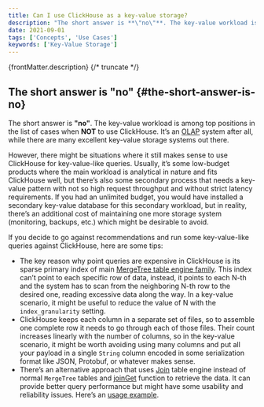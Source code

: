 ```yaml
---
title: Can I use ClickHouse as a key-value storage?
description: "The short answer is **\"no\"**. The key-value workload is among top positions in the list of cases when **NOT** to use ClickHouse."
date: 2021-09-01
tags: ['Concepts', 'Use Cases']
keywords: ['Key-Value Storage']
---
```


{frontMatter.description}
{/* truncate */}

## The short answer is "no" {#the-short-answer-is-no}

The short answer is **"no"**. The key-value workload is among top positions in the list of cases when <span class="text-danger">**NOT**</span> to use ClickHouse. It’s an [OLAP](https://clickhouse.com/docs/faq/general/olap) system after all, while there are many excellent key-value storage systems out there.

However, there might be situations where it still makes sense to use ClickHouse for key-value-like queries. Usually, it’s some low-budget products where the main workload is analytical in nature and fits ClickHouse well, but there’s also some secondary process that needs a key-value pattern with not so high request throughput and without strict latency requirements. If you had an unlimited budget, you would have installed a secondary key-value database for this secondary workload, but in reality, there’s an additional cost of maintaining one more storage system (monitoring, backups, etc.) which might be desirable to avoid.

If you decide to go against recommendations and run some key-value-like queries against ClickHouse, here are some tips:

- The key reason why point queries are expensive in ClickHouse is its sparse primary index of main [MergeTree table engine family](https://clickhouse.com/docs/engines/table-engines/mergetree-family/mergetree). This index can’t point to each specific row of data, instead, it points to each N-th and the system has to scan from the neighboring N-th row to the desired one, reading excessive data along the way. In a key-value scenario, it might be useful to reduce the value of N with the `index_granularity` setting.
- ClickHouse keeps each column in a separate set of files, so to assemble one complete row it needs to go through each of those files. Their count increases linearly with the number of columns, so in the key-value scenario, it might be worth avoiding using many columns and put all your payload in a single `String` column encoded in some serialization format like JSON, Protobuf, or whatever makes sense.
- There’s an alternative approach that uses [Join](https://clickhouse.com/docs/engines/table-engines/special/join) table engine instead of normal `MergeTree` tables and [joinGet](https://clickhouse.com/docs/sql-reference/functions/other-functions/#joinget) function to retrieve the data. It can provide better query performance but might have some usability and reliability issues. Here’s an [usage example](https://github.com/ClickHouse/ClickHouse/blob/master/tests/queries/0_stateless/00800_versatile_storage_join.sql#L49-L51).
